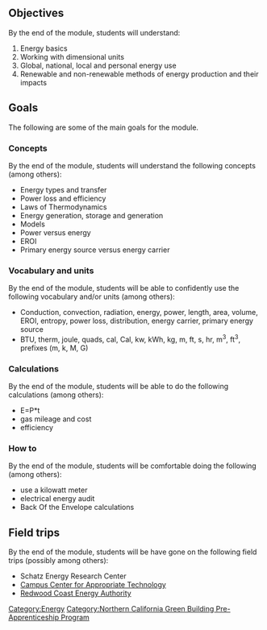 {{Northern California Green Building Pre-Apprenticeship Program Header}}
{{Tocright}}
==Objectives==
By the end of the {{SUBPAGENAME}} module, students will understand:
# Energy basics
# Working with dimensional units
# Global, national, local and personal energy use 
# Renewable and non-renewable methods of energy production and their impacts

==Goals==
The following are some of the main goals for the {{SUBPAGENAME}} module.
===Concepts===
By the end of the {{SUBPAGENAME}} module, students will understand the following concepts (among others):
* Energy types and transfer
* Power loss and efficiency
* Laws of Thermodynamics
* Energy generation, storage and generation
* Models
* Power versus energy
* EROI
* Primary energy source versus energy carrier 

===Vocabulary and units===
By the end of the {{SUBPAGENAME}} module, students will be able to confidently use the following vocabulary and/or units (among others):
* Conduction, convection, radiation, energy, power, length, area, volume, EROI, entropy, power loss, distribution, energy carrier, primary energy source
* BTU, therm, joule, quads, cal, Cal, kw, kWh, kg, m, ft, s, hr, m<sup>3</sup>, ft<sup>3</sup>, prefixes (m, k, M, G)
 
===Calculations===
By the end of the {{SUBPAGENAME}} module, students will be able to do the following calculations (among others):
* E=P*t
* gas mileage and cost
* efficiency

===How to===
By the end of the {{SUBPAGENAME}} module, students will be comfortable doing the following (among others):
* use a kilowatt meter
* electrical energy audit
* Back Of the Envelope calculations

==Field trips==
By the end of the {{SUBPAGENAME}} module, students will be have gone on the following field trips (possibly among others):
* Schatz Energy Research Center
* [[Campus Center for Appropriate Technology]]
* [[Redwood Coast Energy Authority]]

[[Category:Energy]]
[[Category:Northern California Green Building Pre-Apprenticeship Program]]
